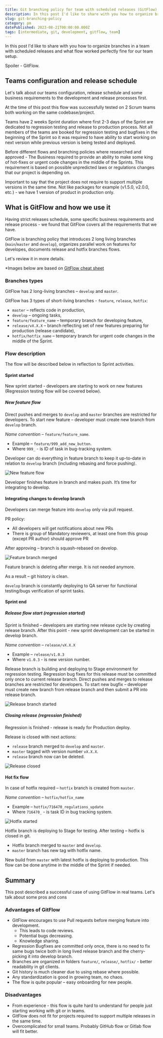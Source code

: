```yaml
---
title: Git branching policy for team with scheduled releases (GitFlow)
description: In this post I'd like to share with you how to organize branches in a team with scheduled releases and what flow worked perfectly fine for our team setup.
slug: git-branching-policy
category: pm
datePublished: 2023-08-21T00:00:00.000Z
tags: [intermediate, git, development, gitflow, team]
---
```


In this post I'd like to share with you how to organize branches in a team with scheduled releases and what flow worked perfectly fine for our team setup.

Spoiler - GitFlow.

## Teams configuration and release schedule

Let's talk about our teams configuration, release schedule and some business requirements to the development and release processes first.

At the time of this post this flow was successfully tested on 2 Scrum teams both working on the same codebase/project.

Teams have 2 weeks Sprint duration where first 2-3 days of the Sprint are dedicated to regression testing and release to production process.
Not all members of the teams are booked for regression testing and bugfixes in the beginning of the Sprint so it was required to have ability to start working on next version while previous version is being tested and deployed.

Before different flows and branching policies where researched and approved - The Business required to provide an ability to make some king of hot-fixes or urgent code changes in the middle of the Sprints.
This requirement is based on possible unpredicted laws or regulations changes that our project is depending on.

Important to say that the project does not require to support multiple versions in the same time. Not like packages for example (v1.5.0, v2.0.0, etc.) - we have 1 version of product in production only.

## What is GitFlow and how we use it

Having strict releases schedule, some specific business requirements and release process - we found that GitFlow covers all the requirements that we have.

GitFlow is branching policy that introduces 2 long living branches (`main`/`master` and `develop`), organizes parallel work on features for developes, documents release and hotfix branches flows.

Let's review it in more details.

*Images below are based on [GitFlow cheat sheet](https://github.com/danielkummer/git-flow-cheatsheet)

### Branches types

GitFlow has 2 long-living branches – `develop` and `master`.

GitFlow has 3 types of short-living branches - `feature`, `release`, `hotfix`:

- `master` – reflects code in production,
- `develop` – ongoing tasks,
- `feature/feature_name` – temporary branch for developing feature,
- `release/vX.X.X` – branch reflecting set of new features preparing for production (release candidate),
- `hotfix/hotfix_name` – temporary branch for urgent code changes in the middle of the Sprint.

### Flow description

The flow will be described below in reflection to Sprint activities.

#### Sprint started

New sprint started - developers are starting to work on new features (Regression testing flow will be covered below).

##### New feature flow

Direct pushes and merges to `develop` and `master` branches are restricted for developers. To start new feature – developer must create new branch from `develop` branch.

*Name convention* – `feature/feature_name`.

- Example – `feature/999_add_new_button`.
- Where `999_` - is ID of task in bug-tracking system.

Developer can do everything in feature branch to keep it up-to-date in relation to `develop` branch (including rebasing and force pushing).

![New feature flow](https://github.com/rodion-arr/rodion-arr/assets/5843270/7c782c24-1f85-405c-a0b2-6e279e725033)

Developer finishes feature in branch and makes push. It’s time for integrating to develop.

#### Integrating changes to develop branch

Developers can merge feature into `develop` only via pull request.

PR policy:

- All developers will get notifications about new PRs
- There is group of Mandatory reviewers, at least one from this group (except PR author) should approve PR

After approving – branch is squash-rebased on develop.

![Feature branch merged](https://github.com/rodion-arr/rodion-arr/assets/5843270/9e2d95b5-16ad-4980-b37f-968624a26e00)

Feature branch is deleting after merge. It is not needed anymore.

As a result – git history is clean.

`develop` branch is constantly deploying to QA server for functional testing/bugs verification of sprint tasks.

#### Sprint end

##### Release flow start (regression started)

Sprint is finished – developers are starting new release cycle by creating release branch. After this point - new sprint development can be started in develop branch.

*Name convention* – `release/vX.X.X`

- Example – `release/v1.0.3`
- Where `v1.0.3` - is new version number.

Release branch is building and deploying to Stage environment for regression testing.
Regression bug fixes for this release must be committed only once to current release branch.
Direct pushes and merges to release branches are restricted for developers. To start new bugfix – developer must create new branch from release branch and then submit a PR into release branch.

![Release branch started](https://github.com/rodion-arr/rodion-arr/assets/5843270/4c021254-74db-42cb-841c-c83b1ab4789d)

##### Closing release (regression finished)

Regression is finished - release is ready for Production deploy.

Release is closed with next actions:

- `release` branch merged to `develop` and `master`.
- `master` tagged with version number `vX.X.X`.
- `release` branch now can be deleted.

![Release closed](https://github.com/rodion-arr/rodion-arr/assets/5843270/8b9e1381-0ef6-4544-adb3-737c9d7022ec)

#### Hot fix flow

In case of hotfix required – `hotfix` branch is created from `master`.

*Name convention* – `hotfix/hotfix_name`

- Example – `hotfix/716470_regulations_update`
- Where `716470_` - is task ID in bug tracking system.

![Hotfix started](https://github.com/rodion-arr/rodion-arr/assets/5843270/b8a03680-6f21-4cd4-802c-d5092f537f16)

Hotfix branch is deploying to Stage for testing. After testing – hotfix is closed in git.

- Hotfix branch merged to `master` and `develop`.
- `master` branch has new tag with hotfix name.

New build from `master` with latest hotfix is deploying to production. This flow can be done anytime in the middle of the Sprint if needed.

## Summary

This post described a successful case of using GitFlow in real teams. Let's talk about some pros and cons

### Advantages of GitFlow

- GitFlow encourages to use Pull requests before merging feature into development.
  - This leads to code reviews.
  - Potential bugs decreasing.
  - Knowledge sharing.
- Regression Bugfixes are committed only once, there is no need to fix same bugs twice both in long lived release branch and the cherry-picking it into develop branch.
- Branches are organized in folders `feature/`, `release/`, `hotfix/` - better readability in git clients.
- Git history is much cleaner due to using rebase where possible.
- Any standardization is good in growing team, no chaos.
- The flow is quite popular – easy onboarding for new people.

### Disadvantages

- From experience - this flow is quite hard to understand for people just starting working with git or in teams.
- GitFlow does not fit for projects required to support multiple releases in the same time.
- Overcomplicated for small teams. Probably GitHub flow or Gitlab flow will fit better.
